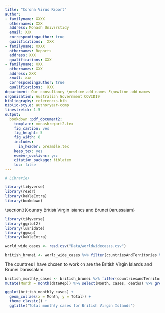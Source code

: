 ```yaml
---
title: "Corona Virus Report"
author:
- familyname: XXXX
  othernames: XXX
  address: Monash Universtidy
  email: XXX
  correspondingauthor: true
  qualifications:  XXX
- familyname: XXXX
  othernames: Reports
  address: XXX
  qualifications: XXX
- familyname: XXX
  othernames: XXX
  address: XXX
  email: XXX
  correspondingauthor: true
  qualifications:  XXX
department: Our consultancy \newline add names &\newline add names
organization: Australian Government COVID19
bibliography: references.bib
biblio-style: authoryear-comp
linestretch: 1.5
output:
  bookdown::pdf_document2:
    template: monashreport2.tex
    fig_caption: yes
    fig_height: 5
    fig_width: 8
    includes:
      in_header: preamble.tex
    keep_tex: yes
    number_sections: yes
    citation_package: biblatex
    toc: false
---
```


```r
# Libraries

library(tidyverse)
library(readr)
library(kableExtra)
library(bookdown)

```



\section*{Country XX1 and YY1"}

\section*{Country XX2 and YY2}

\section3{Country British Virgin Islands and Brunei Darussalam}

```r
library(tidyverse)
library(ggplot2)
library(lubridate)
library(ggmap)
library(kableExtra)
```

```r
world_wide_cases <- read.csv("Data/worldwidecases.csv")
```

```r
british_brunei <- world_wide_cases %>% filter(countriesAndTerritories %in% c("British_Virgin_Islands", "Brunei_Darussalam"))
```

The countries I have chosen to work on are the British Virgin Islands and Brunei Darussalam.

```r
british_monthly_cases <- british_brunei %>% filter(countriesAndTerritories == "British_Virgin_Islands") %>%
mutate(Month = month(dateRep)) %>% select(Month, cases, deaths) %>% group_by(Month) %>% summarise(Total = sum(cases))
```

```r
ggplot(british_monthly_cases) +
  geom_col(aes(x = Month, y = Total)) +
  theme_classic() +
  ggtitle("Total monthly cases for British Virgin Islands")
```

